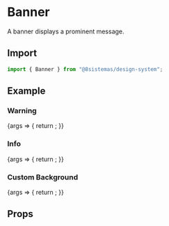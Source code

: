 
<Meta title="Feedback/Banner" component={Banner} />

# Banner

A banner displays a prominent message.

## Import

```jsx
import { Banner } from "@8sistemas/design-system";
```

## Example

### Warning

<Canvas>
    <Story name="Warning">
        {args => {
            return <Banner status={"warning"} onClose={action("onClose")} {...args} />;
        }}
    </Story>
</Canvas>

### Info

<Canvas>
    <Story name="Info">
        {args => {
            return <Banner status={"info"} onClose={action("onClose")} {...args} />;
        }}
    </Story>
</Canvas>

### Custom Background

<Canvas>
    <Story name="Custom Background">
        {args => {
            return <Banner status={"success"} backgroundColor={"primary"} description={'Description test'} onClose={action("onClose")} {...args} />;
        }}
    </Story>
</Canvas>

## Props

<ArgsTable of={Banner} />

